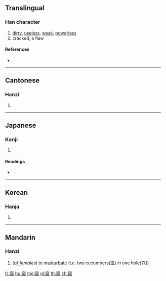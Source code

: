 {{character info/new}}
==Translingual==

===Han character===
{{Han char|rn=116|rad=穴|as=10|sn=15|four=30232|canj=JCHOO}}

# [[dirty]], [[useless]], [[weak]], [[powerless]]
# cracked, a flaw

====References====
* {{Han ref|kx=0867.180|dkj=25601|dj=1296.080|hdz=42738.020|uh=7AB3|ud=31411|bh=E6D5|bd=59093}}

----

==Cantonese==

===Hanzi===
{{yue-hanzi|jyut=|y=yu5}}

# {{defn|lang=yue|sort=穴10}}

----

==Japanese==

===Kanji===
{{ja-kanji|grade=|rs=穴10}}

# {{defn|lang=ja|sort=穴10}}

====Readings====
* {{ja-readings|on=[[わ]] (wa), [[え]] (e)|kun=[[くぼむ]] (kubomu)|nanori=}}

----

==Korean==

===Hanja===
{{ko-hanja|hangeul=유|eumhun=|rv=yu|mr=yu|y=yu}}

# {{defn|lang=ko|sort=穴10}}

----

==Mandarin==

===Hanzi===
{{cmn-hanzi|pin=[[yǔ]] ([[yu3]])|wg=yü<sup>3</sup>}}

# {{lb|cmn|slang}} (''of females'') to [[masturbate]] (i.e. two cucumbers([[瓜]]) in one hole([[穴]]))

[[fr:窳]]
[[hu:窳]]
[[mg:窳]]
[[pl:窳]]
[[th:窳]]
[[zh:窳]]